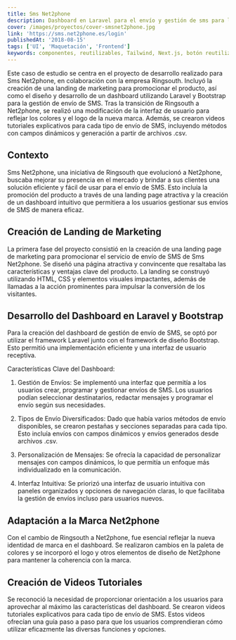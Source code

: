 ```yaml
---
title: Sms Net2phone
description: Dashboard en Laravel para el envío y gestión de sms para la empresa Net2phone.
cover: /images/proyectos/cover-smsnet2phone.jpg
link: 'https://sms.net2phone.es/login'
publishedAt: '2018-08-15'
tags: ['UI', 'Maquetación', 'Frontend']
keywords: componentes, reutilizables, Tailwind, Next.js, botón reutilizable, imagen de perfil reutilizable , personalización con Tailwind
---
```


Este caso de estudio se centra en el proyecto de desarrollo realizado para Sms Net2phone, en colaboración con la empresa Ringsouth. Incluyó la creación de una landing de marketing para promocionar el producto, así como el diseño y desarrollo de un dashboard utilizando Laravel y Bootstrap para la gestión de envío de SMS. Tras la transición de Ringsouth a Net2phone, se realizó una modificación de la interfaz de usuario para reflejar los colores y el logo de la nueva marca. Además, se crearon videos tutoriales explicativos para cada tipo de envío de SMS, incluyendo métodos con campos dinámicos y generación a partir de archivos .csv.

## Contexto

Sms Net2phone, una iniciativa de Ringsouth que evolucionó a Net2phone, buscaba mejorar su presencia en el mercado y brindar a sus clientes una solución eficiente y fácil de usar para el envío de SMS. Esto incluía la promoción del producto a través de una landing page atractiva y la creación de un dashboard intuitivo que permitiera a los usuarios gestionar sus envíos de SMS de manera eficaz.

## Creación de Landing de Marketing

La primera fase del proyecto consistió en la creación de una landing page de marketing para promocionar el servicio de envío de SMS de Sms Net2phone. Se diseñó una página atractiva y convincente que resaltaba las características y ventajas clave del producto. La landing se construyó utilizando HTML, CSS y elementos visuales impactantes, además de llamadas a la acción prominentes para impulsar la conversión de los visitantes.

## Desarrollo del Dashboard en Laravel y Bootstrap

Para la creación del dashboard de gestión de envío de SMS, se optó por utilizar el framework Laravel junto con el framework de diseño Bootstrap. Esto permitió una implementación eficiente y una interfaz de usuario receptiva.

Características Clave del Dashboard:

1. Gestión de Envíos: Se implementó una interfaz que permitía a los usuarios crear, programar y gestionar envíos de SMS. Los usuarios podían seleccionar destinatarios, redactar mensajes y programar el envío según sus necesidades.

2. Tipos de Envío Diversificados: Dado que había varios métodos de envío disponibles, se crearon pestañas y secciones separadas para cada tipo. Esto incluía envíos con campos dinámicos y envíos generados desde archivos .csv.

3. Personalización de Mensajes: Se ofrecía la capacidad de personalizar mensajes con campos dinámicos, lo que permitía un enfoque más individualizado en la comunicación.

4. Interfaz Intuitiva: Se priorizó una interfaz de usuario intuitiva con paneles organizados y opciones de navegación claras, lo que facilitaba la gestión de envíos incluso para usuarios nuevos.

## Adaptación a la Marca Net2phone

Con el cambio de Ringsouth a Net2phone, fue esencial reflejar la nueva identidad de marca en el dashboard. Se realizaron cambios en la paleta de colores y se incorporó el logo y otros elementos de diseño de Net2phone para mantener la coherencia con la marca.

## Creación de Videos Tutoriales

Se reconoció la necesidad de proporcionar orientación a los usuarios para aprovechar al máximo las características del dashboard. Se crearon videos tutoriales explicativos para cada tipo de envío de SMS. Estos videos ofrecían una guía paso a paso para que los usuarios comprendieran cómo utilizar eficazmente las diversas funciones y opciones.
